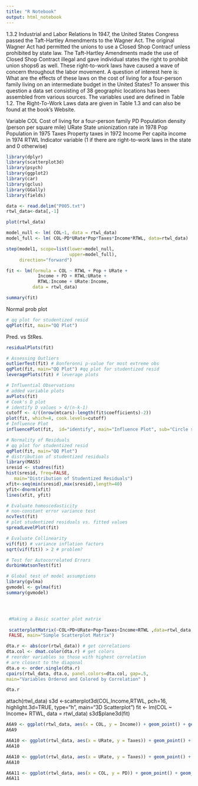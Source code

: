```yaml
---
title: "R Notebook"
output: html_notebook
---
```


1.3.2 Industrial and Labor Relations
In 1947, the United States Congress passed the Taft-Hartley Amendments to the
Wagner Act. The original Wagner Act had permitted the unions to use a Closed
Shop Contracf unless prohibited by state law. The Taft-Hartley Amendments
made the use of Closed Shop Contract illegal and gave individual states the right
to prohibit union shops6 as well. These right-to-work laws have caused a wave
of concern throughout the labor movement. A question of interest here is: What
are the effects of these laws on the cost of living for a four-person family living
on an intermediate budget in the United States? To answer this question a data set
consisting of 38 geographic locations has been assembled from various sources.
The variables used are defined in Table 1.2. The Right-To-Work Laws data are
given in Table 1.3 and can also be found at the book's Website.

Variable
COL     Cost of living for a four-person family
PD      Population density (person per square mile)
URate   State unionization rate in 1978
Pop     Population in 1975
Taxes   Property taxes in 1972
Income  Per capita income in 1974
RTWL    Indicator variable (1 if there are right-to-work laws in the state and 0                  otherwise)

```r

library(dplyr)
library(scatterplot3d)
library(psych)
library(ggplot2)
library(car)
library(gclus)
library(GGally)
library(fields)
```


```r
data <- read.delim("P005.txt")
rtwl_data<-data[,-1]
```


```r
plot(rtwl_data)
```
```r
model_null <- lm( COL~1, data = rtwl_data)
model_full <- lm( COL~PD*URate*Pop*Taxes*Income*RTWL, data=rtwl_data)


```

```r
step(model1, scope=list(lower=model_null, 
                        upper=model_full),
     direction="forward")
```
```r
fit <- lm(formula = COL ~ RTWL + Pop + URate + 
            Income + PD + RTWL:URate + 
            RTWL:Income + URate:Income, 
          data = rtwl_data)
```

```r
summary(fit)
```

Normal prob plot
```r
# qq plot for studentized resid
qqPlot(fit, main="QQ Plot")
```

Pred. vs StRes.
```r
residualPlots(fit)
```






```r
# Assessing Outliers
outlierTest(fit) # Bonferonni p-value for most extreme obs
qqPlot(fit, main="QQ Plot") #qq plot for studentized resid 
leveragePlots(fit) # leverage plots
```
```r
# Influential Observations
# added variable plots 
avPlots(fit)
# Cook's D plot
# identify D values > 4/(n-k-1) 
cutoff <- 4/((nrow(mtcars)-length(fit$coefficients)-2)) 
plot(fit, which=4, cook.levels=cutoff)
# Influence Plot 
influencePlot(fit,	id="identify", main="Influence Plot", sub="Circle size is proportial to Cook's Distance" )
```

```r
# Normality of Residuals
# qq plot for studentized resid
qqPlot(fit, main="QQ Plot")
# distribution of studentized residuals
library(MASS)
sresid <- studres(fit) 
hist(sresid, freq=FALSE, 
   main="Distribution of Studentized Residuals")
xfit<-seq(min(sresid),max(sresid),length=40) 
yfit<-dnorm(xfit) 
lines(xfit, yfit)
```

```r
# Evaluate homoscedasticity
# non-constant error variance test
ncvTest(fit)
# plot studentized residuals vs. fitted values 
spreadLevelPlot(fit)
```

```r
# Evaluate Collinearity
vif(fit) # variance inflation factors 
sqrt(vif(fit)) > 2 # problem?
```


```r
# Test for Autocorrelated Errors
durbinWatsonTest(fit)
```

```r
# Global test of model assumptions
library(gvlma)
gvmodel <- gvlma(fit) 
summary(gvmodel)
```

```r

```

```r

```

```r

```

```r
 #Making a Basic scatter plot matrix
 
 scatterplotMatrix(~COL+PD+URate+Pop+Taxes+Income+RTWL ,data=rtwl_data, smooth = FALSE, ellipse=
 FALSE, main="Simple Scatterplot Matrix")

```


```r
dta.r <- abs(cor(rtwl_data)) # get correlations
dta.col <- dmat.color(dta.r) # get colors
# reorder variables so those with highest correlation
# are closest to the diagonal
dta.o <- order.single(dta.r) 
cpairs(rtwl_data, dta.o, panel.colors=dta.col, gap=.5,
main="Variables Ordered and Colored by Correlation" )

dta.r
```


attach(rtwl_data) 
s3d <-scatterplot3d(COL,Income,RTWL, pch=16, highlight.3d=TRUE,
  type="h", main="3D Scatterplot")
fit <- lm(COL ~ Income+ RTWL, data = rtwl_data) 
s3d$plane3d(fit)
```r



A6A9 <- ggplot(rtwl_data, aes(x = COL, y = Income)) + geom_point() + geom_point(aes(color = factor(RTWL)))
A6A9

A6A10 <- ggplot(rtwl_data, aes(x = URate, y = Taxes)) + geom_point() + geom_point(aes(color = factor(RTWL)))
A6A10

A6A10 <- ggplot(rtwl_data, aes(x = URate, y = Taxes)) + geom_point() + geom_point(aes(color = factor(RTWL)))
A6A10

A6A11 <- ggplot(rtwl_data, aes(x = COL, y = PD)) + geom_point() + geom_point(aes(color = factor(RTWL)))
A6A11
```

